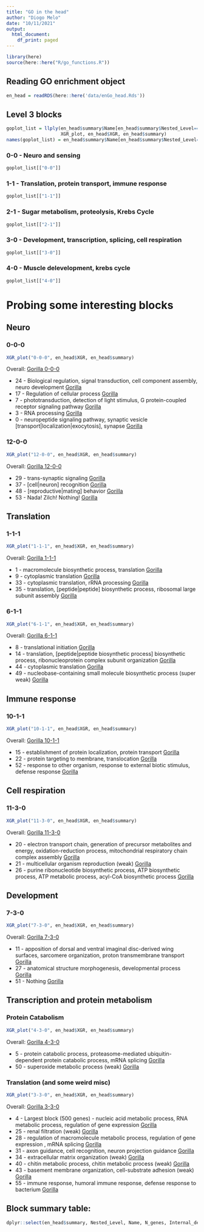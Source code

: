 ```yaml
---
title: "GO in the head"
author: "Diogo Melo"
date: "10/11/2021"
output:
  html_document:
    df_print: paged
---
```


```r
library(here)
source(here::here("R/go_functions.R"))
```

## Reading GO enrichment object

```r
en_head = readRDS(here::here('data/enGo_head.Rds'))
```

## Level 3 blocks

```r
goplot_list = llply(en_head$summary$Name[en_head$summary$Nested_Level==3],
                    XGR_plot, en_head$XGR, en_head$summary)
names(goplot_list) = en_head$summary$Name[en_head$summary$Nested_Level==3]
```


### 0-0 - Neuro and sensing

```r
goplot_list[["0-0"]]
```

### 1-1 - Translation, protein transport, immune response

```r
goplot_list[["1-1"]]
```


### 2-1 - Sugar metabolism, proteolysis, Krebs Cycle

```r
goplot_list[["2-1"]]
```


### 3-0 - Development, transcription, splicing, cell respiration

```r
goplot_list[["3-0"]]
```


### 4-0 - Muscle delevelopment, krebs cycle

```r
goplot_list[["4-0"]]
```

# Probing some interesting blocks

## Neuro

### 0-0-0

```r
XGR_plot("0-0-0", en_head$XGR, en_head$summary)
```

Overall: [Gorilla 0-0-0](http://cbl-gorilla.cs.technion.ac.il/GOrilla/t9225cmq/GOResults.html)

- 24 - Biological regulation, signal transduction, cell component assembly, neuro development [Gorilla](http://cbl-gorilla.cs.technion.ac.il/GOrilla/guawsy78/GOResults.html)
- 17 - Regulation of cellular process [Gorilla](http://cbl-gorilla.cs.technion.ac.il/GOrilla/kqzedrl9/GOResults.html)
- 7 - phototransduction, detection of light stimulus, G protein-coupled receptor signaling pathway	[Gorilla](http://cbl-gorilla.cs.technion.ac.il/GOrilla/l41i3m00/GOResults.html)
- 3 - RNA processing [Gorilla](http://cbl-gorilla.cs.technion.ac.il/GOrilla/oyxkgskl/GOResults.html)
- 0 - neuropeptide signaling pathway, synaptic vesicle [transport|localization|exocytosis], synapse  [Gorilla](http://cbl-gorilla.cs.technion.ac.il/GOrilla/m3m7vxbz/GOResults.html)

### 12-0-0

```r
XGR_plot("12-0-0", en_head$XGR, en_head$summary)
```

Overall: [Gorilla 12-0-0](http://cbl-gorilla.cs.technion.ac.il/GOrilla/pf4211os/GOResults.html)

- 29 - trans-synaptic signaling [Gorilla](http://cbl-gorilla.cs.technion.ac.il/GOrilla/5rjvkbnh/GOResults.html)
- 37 - [cell|neuron] recognition [Gorilla](http://cbl-gorilla.cs.technion.ac.il/GOrilla/b0f7z1bu/GOResults.html)
- 48 - [reproductive|mating] behavior [Gorilla](http://cbl-gorilla.cs.technion.ac.il/GOrilla/dhry9dhc/GOResults.html)
- 53 - Nada! Zilch! Nothing! [Gorilla](http://cbl-gorilla.cs.technion.ac.il/GOrilla/00a4edhz/GOResults.html)

## Translation

### 1-1-1

```r
XGR_plot("1-1-1", en_head$XGR, en_head$summary)
```

Overall: [Gorilla 1-1-1](http://cbl-gorilla.cs.technion.ac.il/GOrilla/nlj5mvjc/GOResults.html)

- 1 - macromolecule biosynthetic process, translation [Gorilla](http://cbl-gorilla.cs.technion.ac.il/GOrilla/nrzyaooi/GOResults.html)
- 9 - cytoplasmic translation [Gorilla](http://cbl-gorilla.cs.technion.ac.il/GOrilla/8ponxj6c/GOResults.html)
- 33 - cytoplasmic translation, rRNA processing [Gorilla](http://cbl-gorilla.cs.technion.ac.il/GOrilla/hvl0wwk1/GOResults.html)
- 35 - translation, [peptide|peptide] biosynthetic process, ribosomal large subunit assembly [Gorilla](http://cbl-gorilla.cs.technion.ac.il/GOrilla/1ibmyrs2/GOResults.html)

### 6-1-1

```r
XGR_plot("6-1-1", en_head$XGR, en_head$summary)
```

Overall: [Gorilla 6-1-1](http://cbl-gorilla.cs.technion.ac.il/GOrilla/myfdufik/GOResults.html)


- 8 - translational initiation [Gorilla](http://cbl-gorilla.cs.technion.ac.il/GOrilla/q1x8kdjy/GOResults.html)
- 14 - translation, [peptide|peptide biosynthetic process] biosynthetic process, ribonucleoprotein complex subunit organization	 [Gorilla](http://cbl-gorilla.cs.technion.ac.il/GOrilla/0i8n6vol/GOResults.html)
- 44 - cytoplasmic translation [Gorilla](http://cbl-gorilla.cs.technion.ac.il/GOrilla/bipi9j66/GOResults.html)
- 49 - nucleobase-containing small molecule biosynthetic process (super weak)	 [Gorilla](http://cbl-gorilla.cs.technion.ac.il/GOrilla/5s5xcg23/GOResults.html)

## Immune response

### 10-1-1

```r
XGR_plot("10-1-1", en_head$XGR, en_head$summary)
```

Overall: [Gorilla 10-1-1](http://cbl-gorilla.cs.technion.ac.il/GOrilla/0niexouo/GOResults.html)

- 15 - establishment of protein localization, protein transport	 [Gorilla](http://cbl-gorilla.cs.technion.ac.il/GOrilla/ojylaaqx/GOResults.html)
- 22 - protein targeting to membrane, translocation [Gorilla](http://cbl-gorilla.cs.technion.ac.il/GOrilla/0w4pu6m4/GOResults.html)
- 52 - response to other organism, 	response to external biotic stimulus, defense response [Gorilla](http://cbl-gorilla.cs.technion.ac.il/GOrilla/n543uzcv/GOResults.html)

## Cell respiration

### 11-3-0

```r
XGR_plot("11-3-0", en_head$XGR, en_head$summary)
```

Overall: [Gorilla 11-3-0](http://cbl-gorilla.cs.technion.ac.il/GOrilla/8osn851b/GOResults.html)


- 20 - electron transport chain, generation of precursor metabolites and energy, oxidation-reduction process, mitochondrial respiratory chain complex assembly	 [Gorilla](http://cbl-gorilla.cs.technion.ac.il/GOrilla/97whbz6e/GOResults.html)
- 21 - multicellular organism reproduction (weak) [Gorilla](http://cbl-gorilla.cs.technion.ac.il/GOrilla/prj4unq1/GOResults.html)
- 26 - purine ribonucleotide biosynthetic process, ATP biosynthetic process, ATP metabolic process, acyl-CoA biosynthetic process	 [Gorilla](http://cbl-gorilla.cs.technion.ac.il/GOrilla/tkc86ux8/GOResults.html) 

## Development

### 7-3-0

```r
XGR_plot("7-3-0", en_head$XGR, en_head$summary)
```

Overall: [Gorilla 7-3-0](http://cbl-gorilla.cs.technion.ac.il/GOrilla/78gpi3iz/GOResults.htmll)

- 11 - apposition of dorsal and ventral imaginal disc-derived wing surfaces, sarcomere organization, proton transmembrane transport	[Gorilla](http://cbl-gorilla.cs.technion.ac.il/GOrilla/j6uasu8e/GOResults.html)
- 27 - anatomical structure morphogenesis, developmental process	[Gorilla](http://cbl-gorilla.cs.technion.ac.il/GOrilla/2nnwdok2/GOResults.html)
- 51 - Nothing [Gorilla](http://cbl-gorilla.cs.technion.ac.il/GOrilla/fn7vq86w/GOResults.html)


## Transcription and protein metabolism

### Protein Catabolism

```r
XGR_plot("4-3-0", en_head$XGR, en_head$summary)
```

Overall: [Gorilla 4-3-0](http://cbl-gorilla.cs.technion.ac.il/GOrilla/biznpxxr/GOResults.html)

- 5 - protein catabolic process, proteasome-mediated ubiquitin-dependent protein catabolic process, mRNA splicing [Gorilla](http://cbl-gorilla.cs.technion.ac.il/GOrilla/ocor5ovg/GOResults.html)
- 50 - superoxide metabolic process (weak) [Gorilla](http://cbl-gorilla.cs.technion.ac.il/servlet/GOrilla?id=1tkubwji)

### Translation (and some weird misc)

```r
XGR_plot("3-3-0", en_head$XGR, en_head$summary)
```

Overall: [Gorilla 3-3-0](http://cbl-gorilla.cs.technion.ac.il/GOrilla/lrmmvnxq/GOResults.html)

- 4 - Largest block (500 genes) -  nucleic acid metabolic process, RNA metabolic process, regulation of gene expression [Gorilla](http://cbl-gorilla.cs.technion.ac.il/GOrilla/wzsd5uvj/GOResults.html)
- 25 - renal filtration (weak) [Gorilla](http://cbl-gorilla.cs.technion.ac.il/GOrilla/tn8zdgqm/GOResults.html)
- 28 - regulation of macromolecule metabolic process, regulation of gene expression	, mRNA splicing [Gorilla](http://cbl-gorilla.cs.technion.ac.il/GOrilla/98molyys/GOResults.html)
- 31 - axon guidance, cell recognition, neuron projection guidance	[Gorilla](http://cbl-gorilla.cs.technion.ac.il/GOrilla/aei7zmpt/GOResults.html)
- 34 - extracellular matrix organization	(weak) [Gorilla](http://cbl-gorilla.cs.technion.ac.il/GOrilla/492x8puw/GOResults.html)
- 40 - chitin metabolic process, chitin metabolic process	(weak) [Gorilla](http://cbl-gorilla.cs.technion.ac.il/GOrilla/rdj38g2t/GOResults.html)
- 43 - basement membrane organization, cell-substrate adhesion (weak) [Gorilla](http://cbl-gorilla.cs.technion.ac.il/GOrilla/7q6mkafo/GOResults.html)
- 55 - immune response, humoral immune response, defense response to bacterium	 [Gorilla](http://cbl-gorilla.cs.technion.ac.il/GOrilla/9esgzndl/GOResults.html)

## Block summary table:

```r
dplyr::select(en_head$summary, Nested_Level, Name, N_genes, Internal_degree, Assortatitvity,  p.adjust, n_enrich)
```